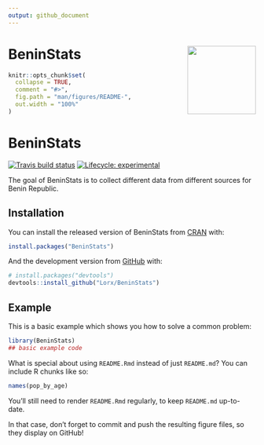 ```yaml
---
output: github_document
---
```


# BeninStats <img src='man/figures/BeninStats.png' align="right" height="139" /></a>

<!-- README.md is generated from README.Rmd. Please edit that file -->

```r
knitr::opts_chunk$set(
  collapse = TRUE,
  comment = "#>",
  fig.path = "man/figures/README-",
  out.width = "100%"
)
```

# BeninStats

<!-- badges: start -->
[![Travis build status](https://travis-ci.org/Lorx/BeninStats.svg?branch=master)](https://travis-ci.org/Lorx/BeninStats)
[![Lifecycle: experimental](https://img.shields.io/badge/lifecycle-experimental-orange.svg)](https://www.tidyverse.org/lifecycle/#experimental)
<!-- badges: end -->

The goal of BeninStats is to collect different data from different sources for Benin Republic.

## Installation

You can install the released version of BeninStats from [CRAN](https://CRAN.R-project.org) with:

``` r
install.packages("BeninStats")
```

And the development version from [GitHub](https://github.com/) with:

``` r
# install.packages("devtools")
devtools::install_github("Lorx/BeninStats")
```
## Example

This is a basic example which shows you how to solve a common problem:

```r
library(BeninStats)
## basic example code
```

What is special about using `README.Rmd` instead of just `README.md`? You can include R chunks like so:

```r
names(pop_by_age)
```

You'll still need to render `README.Rmd` regularly, to keep `README.md` up-to-date.


In that case, don't forget to commit and push the resulting figure files, so they display on GitHub!
